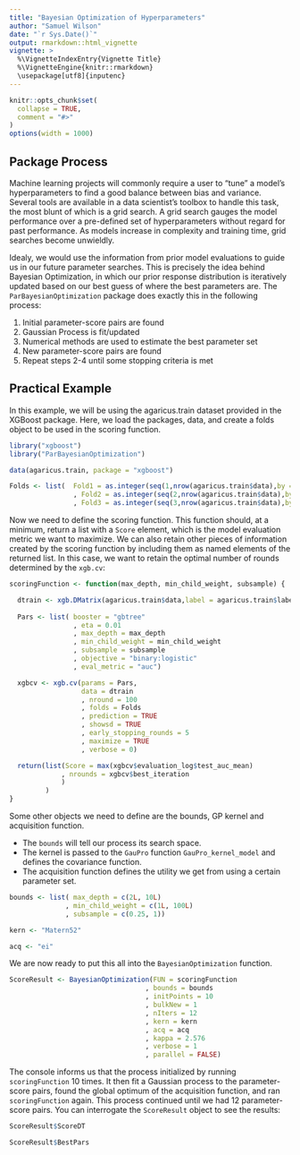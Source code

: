 ```yaml
---
title: "Bayesian Optimization of Hyperparameters"
author: "Samuel Wilson"
date: "`r Sys.Date()`"
output: rmarkdown::html_vignette
vignette: >
  %\VignetteIndexEntry{Vignette Title}
  %\VignetteEngine{knitr::rmarkdown}
  \usepackage[utf8]{inputenc}
---
```


```r
knitr::opts_chunk$set(
  collapse = TRUE,
  comment = "#>"
)
options(width = 1000)
```

## Package Process

Machine learning projects will commonly require a user to "tune" a model's hyperparameters to find a good balance between bias and variance. Several tools are available in a data scientist's toolbox to handle this task, the most blunt of which is a grid search. A grid search gauges the model performance over a pre-defined set of hyperparameters without regard for past performance. As models increase in complexity and training time, grid searches become unwieldly.

Idealy, we would use the information from prior model evaluations to guide us in our future parameter searches. This is precisely the idea behind Bayesian Optimization, in which our prior response distribution is iteratively updated based on our best guess of where the best parameters are. The ```ParBayesianOptimization``` package does exactly this in the following process:  

  1. Initial parameter-score pairs are found  
  2. Gaussian Process is fit/updated
  3. Numerical methods are used to estimate the best parameter set  
  4. New parameter-score pairs are found  
  5. Repeat steps 2-4 until some stopping criteria is met  


## Practical Example

In this example, we will be using the agaricus.train dataset provided in the XGBoost package. Here, we load the packages, data, and create a folds object to be used in the scoring function.
```r
library("xgboost")
library("ParBayesianOptimization")

data(agaricus.train, package = "xgboost")

Folds <- list(  Fold1 = as.integer(seq(1,nrow(agaricus.train$data),by = 3))
                , Fold2 = as.integer(seq(2,nrow(agaricus.train$data),by = 3))
                , Fold3 = as.integer(seq(3,nrow(agaricus.train$data),by = 3)))
```

Now we need to define the scoring function. This function should, at a minimum, return a list with a ```Score``` element, which is the model evaluation metric we want to maximize. We can also retain other pieces of information created by the scoring function by including them as named elements of the returned list. In this case, we want to retain the optimal number of rounds determined by the ```xgb.cv```:

```r
scoringFunction <- function(max_depth, min_child_weight, subsample) {

  dtrain <- xgb.DMatrix(agaricus.train$data,label = agaricus.train$label)
  
  Pars <- list( booster = "gbtree"
                , eta = 0.01
                , max_depth = max_depth
                , min_child_weight = min_child_weight
                , subsample = subsample
                , objective = "binary:logistic"
                , eval_metric = "auc")

  xgbcv <- xgb.cv(params = Pars,
                  data = dtrain
                  , nround = 100
                  , folds = Folds
                  , prediction = TRUE
                  , showsd = TRUE
                  , early_stopping_rounds = 5
                  , maximize = TRUE
                  , verbose = 0)

  return(list(Score = max(xgbcv$evaluation_log$test_auc_mean)
             , nrounds = xgbcv$best_iteration
             )
         )
}
```


Some other objects we need to define are the bounds, GP kernel and acquisition function. 

  + The ```bounds``` will tell our process its search space.
  + The kernel is passed to the ```GauPro``` function ```GauPro_kernel_model``` and defines the covariance function.
  + The acquisition function defines the utility we get from using a certain parameter set.

```r
bounds <- list( max_depth = c(2L, 10L)
              , min_child_weight = c(1L, 100L)
              , subsample = c(0.25, 1))

kern <- "Matern52"

acq <- "ei"
```

We are now ready to put this all into the ```BayesianOptimization``` function. 

```r
ScoreResult <- BayesianOptimization(FUN = scoringFunction
                                  , bounds = bounds
                                  , initPoints = 10
                                  , bulkNew = 1
                                  , nIters = 12
                                  , kern = kern
                                  , acq = acq
                                  , kappa = 2.576
                                  , verbose = 1
                                  , parallel = FALSE)
```

The console informs us that the process initialized by running ```scoringFunction``` 10 times. It then fit a Gaussian process to the parameter-score pairs, found the global optimum of the acquisition function, and ran ```scoringFunction``` again. This process continued until we had 12 parameter-score pairs. You can interrogate the ```ScoreResult``` object to see the results:

```r
ScoreResult$ScoreDT
```
```r
ScoreResult$BestPars
```
